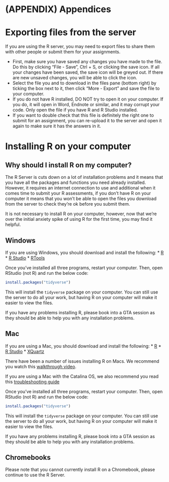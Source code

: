 # (APPENDIX) Appendices {-} 

# Exporting files from the server

If you are using the R server, you may need to export files to share them with other people or submit them for your assignments.

* First, make sure you have saved any changes you have made to the file. Do this by clicking "File - Save", Ctrl + S, or clicking the save icon. If all your changes have been saved, the save icon will be greyed out. If there are new unsaved changes, you will be able to click the icon.
* Select the file you and to download in the files pane (bottom right) by ticking the box next to it, then click "More - Export" and save the file to your computer.
* If you do not have R installed, DO NOT try to open it on your computer. If you do, it will open in Word, Endnote or similar, and it may corrupt your code. Only open the file if you have R and R Studio installed.
* If you want to double check that this file is definitely the right one to submit for an assignment, you can re-upload it to the server and open it again to make sure it has the answers in it.

# Installing R on your computer

## Why should I install R on my computer?

The R Server is cuts down on a lot of installation problems and it means that you have all the packages and functions you need already installed. However, it requires an internet connection to use and additional when it comes time to submit your R assessments, if you don't have R on your computer it means that you won't be able to open the files you download from the server to check they're ok before you submit them.

It is not necessary to install R on your computer, however, now that we're over the initial anxiety spike of using R for the first time, you may find it helpful.

## Windows

If you are using Windows, you should download and install the following:
* [R](https://cran.r-project.org/bin/windows/base/)
* [R Studio](https://rstudio.com/products/rstudio/download/#download)
* [RTools](https://cran.r-project.org/bin/windows/Rtools/)

Once you've installed all three programs, restart your computer. Then, open RStudio (not R) and run the below code:

```r
install.packages("tidyverse")
```

This will install the `tidyverse` package on your computer. You can still use the server to do all your work, but having R on your computer will make it easier to view the files.

If you have any problems installing R, please book into a GTA session as they should be able to help you with any installation problems.

## Mac

If you are using a Mac, you should download and install the following:
* [R](https://www.stats.bris.ac.uk/R/)
* [R Studio](https://rstudio.com/products/rstudio/download/#download)
* [XQuartz](https://www.xquartz.org/)

There have been a number of issues installing R on Macs. We recommend you watch this [walkthrough video](https://www.youtube.com/watch?v=90IdULVGmYY).

If you are using a Mac with the Catalina OS, we also recommend you read this [troubleshooting guide](https://psyteachr.github.io/FAQ/installing-r-and-rstudio.html#i-am-using-macos-10.15-catalina)

Once you've installed all three programs, restart your computer. Then, open RStudio (not R) and run the below code:

```r
install.packages("tidyverse")
```

This will install the `tidyverse` package on your computer. You can still use the server to do all your work, but having R on your computer will make it easier to view the files.

If you have any problems installing R, please book into a GTA session as they should be able to help you with any installation problems.

## Chromebooks

Please note that you cannot currently install R on a Chromebook, please continue to use the R Server.